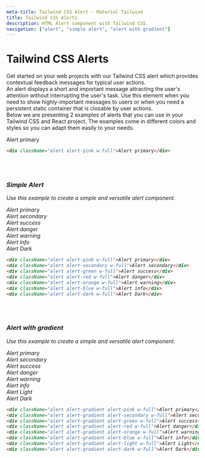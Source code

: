 ```yaml
---
meta-title: Tailwind CSS Alert - Material Tailwind
title: Tailwind CSS Alerts
description: HTML Alert component with Tailwind CSS.
navigation: ["alert", "simple alert", "alert with gradient"]
---
```


# Tailwind CSS Alerts

Get started on your web projects with our Tailwind CSS alert which provides contextual feedback messages for typical user actions.
<br/>
An alert displays a short and important message attracting the user's attention without interrupting the user's task. Use this element when you need to show highly-important messages to users or when you need a persistent static container that is closable by user actions.
<br/>
Below we are presenting 2 examples of alerts that you can use in your Tailwind CSS and React project. The examples come in different colors and styles so you can adapt them easily to your needs.
<br/>
<ComponentCard id="alert">
  <div className="alert alert-pink w-full">Alert primary</div>
</ComponentCard>

```html showLineNumbers
<div className="alert alert-pink w-full">Alert primary</div>
```

<Tooltip content="Copy" placement="bottom">
  <IconButton variant="text" size="sm" className="float-right">
    <i className="far fa-copy" />
  </IconButton>
</Tooltip>
<Tooltip content="CodeSandbox" placement="bottom">
  <IconButton variant="text" size="sm" className="float-right">
    <i className="fas fa-code" />
  </IconButton>
</Tooltip>
 <br/>
 <br/>

### Simple Alert
Use this example to create a simple and versatile alert component.
 <br/>
<ComponentCard id="simple-alert">
  <div className="alert alert-pink w-full">Alert primary</div>
  <div className="alert alert-secondary w-full">Alert secondary</div>
  <div className="alert alert-green w-full">Alert success</div>
  <div className="alert alert-red w-full">Alert danger</div>
  <div className="alert alert-orange w-full">Alert warning</div>
  <div className="alert alert-blue w-full">Alert info</div>
  <div className="alert alert-dark w-full">Alert Dark</div>
</ComponentCard>

```html showLineNumbers
<div className="alert alert-pink w-full">Alert primary</div>
<div className="alert alert-secondary w-full">Alert secondary</div>
<div className="alert alert-green w-full">Alert success</div>
<div className="alert alert-red w-full">Alert danger</div>
<div className="alert alert-orange w-full">Alert warning</div>
<div className="alert alert-blue w-full">Alert info</div>
<div className="alert alert-dark w-full">Alert Dark</div>
```

<Tooltip content="Copy" placement="bottom">
  <IconButton variant="text" size="sm" className="float-right">
    <i className="far fa-copy" />
  </IconButton>
</Tooltip>
<Tooltip content="CodeSandbox" placement="bottom">
  <IconButton variant="text" size="sm" className="float-right">
    <i className="fas fa-code" />
  </IconButton>
</Tooltip>
 <br/>
 <br/>

### Alert with gradient
Use this example to create a simple and versatile alert component.
 <br/>
<ComponentCard id="alert with gradient">
  <div className="alert alert-gradient alert-pink w-full">Alert primary</div>
  <div className="alert alert-gradient alert-secondary w-full">Alert secondary</div>
  <div className="alert alert-gradient alert-green w-full">Alert success</div>
  <div className="alert alert-gradient alert-red w-full">Alert danger</div>
  <div className="alert alert-gradient alert-orange w-full">Alert warning</div>
  <div className="alert alert-gradient alert-blue w-full">Alert info</div>
  <div className="alert alert-gradient alert-light w-full">Alert Light</div>
  <div className="alert alert-gradient alert-dark w-full">Alert Dark</div>
</ComponentCard>

```html showLineNumbers
<div className="alert alert-gradient alert-pink w-full">Alert primary</div>
<div className="alert alert-gradient alert-secondary w-full">Alert secondary</div>
<div className="alert alert-gradient alert-green w-full">Alert success</div>
<div className="alert alert-gradient alert-red w-full">Alert danger</div>
<div className="alert alert-gradient alert-orange w-full">Alert warning</div>
<div className="alert alert-gradient alert-blue w-full">Alert info</div>
<div className="alert alert-gradient alert-light w-full">Alert Light</div>
<div className="alert alert-gradient alert-dark w-full">Alert Dark</div>
```

<Tooltip content="Copy" placement="bottom">
  <IconButton variant="text" size="sm" className="float-right">
    <i className="far fa-copy" />
  </IconButton>
</Tooltip>
<Tooltip content="CodeSandbox" placement="bottom">
  <IconButton variant="text" size="sm" className="float-right">
    <i className="fas fa-code" />
  </IconButton>
</Tooltip>
